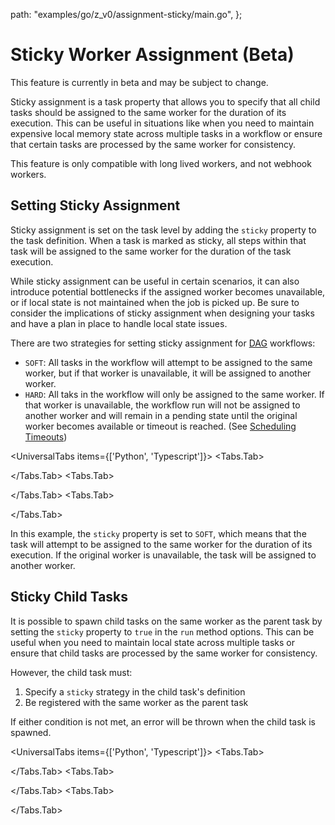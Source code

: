 
  path: "examples/go/z_v0/assignment-sticky/main.go",
};


# Sticky Worker Assignment (Beta)

<Callout type="info">
  This feature is currently in beta and may be subject to change.
</Callout>

Sticky assignment is a task property that allows you to specify that all child tasks should be assigned to the same worker for the duration of its execution. This can be useful in situations like when you need to maintain expensive local memory state across multiple tasks in a workflow or ensure that certain tasks are processed by the same worker for consistency.

<Callout type="warning">
  This feature is only compatible with long lived workers, and not webhook
  workers.
</Callout>

## Setting Sticky Assignment

Sticky assignment is set on the task level by adding the `sticky` property to the task definition. When a task is marked as sticky, all steps within that task will be assigned to the same worker for the duration of the task execution.

<Callout type="warning">
  While sticky assignment can be useful in certain scenarios, it can also
  introduce potential bottlenecks if the assigned worker becomes unavailable, or
  if local state is not maintained when the job is picked up. Be sure to
  consider the implications of sticky assignment when designing your tasks and
  have a plan in place to handle local state issues.
</Callout>

There are two strategies for setting sticky assignment for [DAG](./dags.mdx) workflows:

- `SOFT`: All tasks in the workflow will attempt to be assigned to the same worker, but if that worker is unavailable, it will be assigned to another worker.
- `HARD`: All taks in the workflow will only be assigned to the same worker. If that worker is unavailable, the workflow run will not be assigned to another worker and will remain in a pending state until the original worker becomes available or timeout is reached. (See [Scheduling Timeouts](./timeouts.mdx#task-level-timeouts))

<UniversalTabs items={['Python', 'Typescript']}>
  <Tabs.Tab>

<Snippet src={snippets.python.sticky_workers.worker.sticky_worker} />

  </Tabs.Tab>
  <Tabs.Tab>

<Snippet src={snippets.typescript.sticky.workflow.sticky_task} />

  </Tabs.Tab>
  <Tabs.Tab>

<GithubSnippet src={StickyWorkerGo} target="StickyWorker" />

  </Tabs.Tab>
</UniversalTabs>

In this example, the `sticky` property is set to `SOFT`, which means that the task will attempt to be assigned to the same worker for the duration of its execution. If the original worker is unavailable, the task will be assigned to another worker.

## Sticky Child Tasks

It is possible to spawn child tasks on the same worker as the parent task by setting the `sticky` property to `true` in the `run` method options. This can be useful when you need to maintain local state across multiple tasks or ensure that child tasks are processed by the same worker for consistency.

However, the child task must:

1. Specify a `sticky` strategy in the child task's definition
2. Be registered with the same worker as the parent task

If either condition is not met, an error will be thrown when the child task is spawned.

<UniversalTabs items={['Python', 'Typescript']}>
  <Tabs.Tab>

<Snippet src={snippets.python.sticky_workers.worker.sticky_worker} />

  </Tabs.Tab>
  <Tabs.Tab>

<Snippet src={snippets.typescript.sticky.workflow.sticky_task} />

  </Tabs.Tab>
  <Tabs.Tab>

<GithubSnippet src={StickyWorkerGo} target="StickyChild" />

  </Tabs.Tab>
</UniversalTabs>
